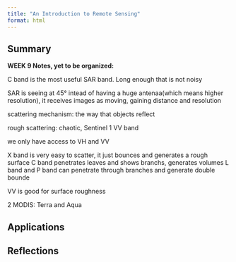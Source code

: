 ```yaml
---
title: "An Introduction to Remote Sensing"
format: html
---
```


## **Summary**

**WEEK 9 Notes, yet to be organized:**

C band is the most useful SAR band. Long enough that is not noisy

SAR is seeing at 45° intead of having a huge antenaa(which means higher resolution), it receives images as moving, gaining distance and resolution

scattering mechanism: the way that objects reflect

rough scattering: chaotic, Sentinel 1 VV band

we only have access to VH and VV

X band is very easy to scatter, it just bounces and generates a rough surface C band penetrates leaves and shows branchs, generates volumes L band and P band can penetrate through branches and generate double bounde

VV is good for surface roughness

2 MODIS: Terra and Aqua

## **Applications**

## **Reflections**
